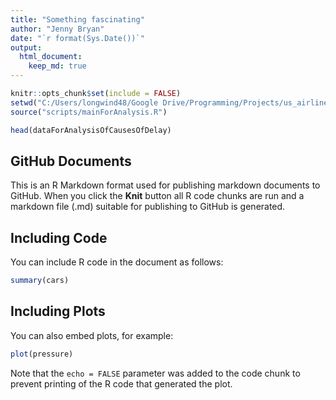 ```yaml
---
title: "Something fascinating"
author: "Jenny Bryan"
date: "`r format(Sys.Date())`"
output:
  html_document:
    keep_md: true
---
```


```r
knitr::opts_chunk$set(include = FALSE)
setwd("C:/Users/longwind48/Google Drive/Programming/Projects/us_airline_delay_prediction")
source("scripts/mainForAnalysis.R")
```

```r
head(dataForAnalysisOfCausesOfDelay)
```

## GitHub Documents

This is an R Markdown format used for publishing markdown documents to GitHub. When you click the **Knit** button all R code chunks are run and a markdown file (.md) suitable for publishing to GitHub is generated.

## Including Code

You can include R code in the document as follows:

```r
summary(cars)
```

## Including Plots

You can also embed plots, for example:

```r
plot(pressure)
```

Note that the `echo = FALSE` parameter was added to the code chunk to prevent printing of the R code that generated the plot.
